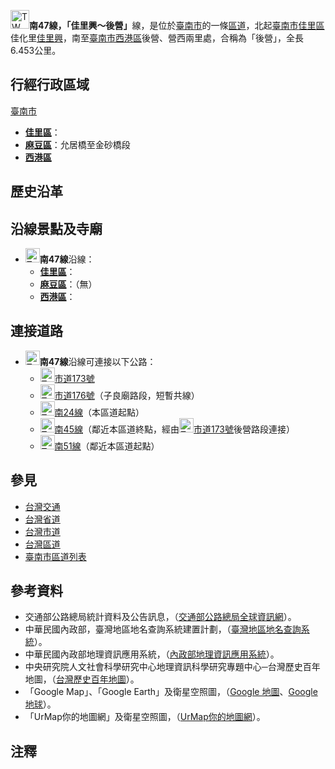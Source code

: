 {{expand|time=2010-09-04}}
{{Infobox TwRoad|
|Type=th
|Code=南47線
|Num=tn47
|Branch=
|Name=
|Level=區道
|Length=[[File:TW_THWtn47.svg|23px]]─6.453{{space|1}}
|Length2=
|Start=[[臺南市|臺南市]][[佳里區|佳里區]][[佳里興|佳里興]]
|Pass=[[臺南市|臺南市]][[佳里區|佳里區]]子良廟
|End=[[臺南市|臺南市]][[西港區|西港區]]後營
}}

[[File:TW_THWtn47.svg|30px]]{{space|1}}'''南47線，「佳里興～後營」'''線，是位於[[臺南市|臺南市]]的一條[[台灣區道|區道]]，北起[[臺南市|臺南市]][[佳里區|佳里區]]佳化里[[佳里興|佳里興]]，南至[[臺南市|臺南市]][[西港區|西港區]]後營、營西兩里處，合稱為「後營」，全長{{space|1}}6.453{{space|1}}公里。

==行經行政區域==
;[[臺南市|臺南市]]
* '''[[佳里區|佳里區]]'''：
* '''[[麻豆區|麻豆區]]'''：允居橋至金砂橋段
* '''[[西港區|西港區]]'''

==歷史沿革==

==沿線景點及寺廟==
*[[File:TW_THWtn47.svg|23px]]'''南47線'''沿線：
**'''[[佳里區|佳里區]]'''：
**'''[[麻豆區|麻豆區]]'''：（無）
**'''[[西港區|西港區]]'''：
<!--==沿線政府機關、學校、醫院及其他設施==
*[[File:TW_THWtn47.svg|23px]]'''南47線'''沿線：
**'''[[佳里區|佳里區]]'''：
**'''[[麻豆區|麻豆區]]'''：（無）
**'''[[西港區|西港區]]'''：-->

==連接道路==
*[[File:TW_THWtn47.svg|23px]]'''南47線'''沿線可連接以下公路：
**[[File:TW_CHW173.svg|23px]][[市道173號|市道173號]]
**[[File:TW_CHW176.svg|23px]][[市道176號|市道176號]]（子良廟路段，短暫共線）
**[[File:TW_THWtn24.svg|23px]][[南24線|南24線]]（本區道起點）
**[[File:TW_THWtn45.svg|23px]][[南45線|南45線]]（鄰近本區道終點，經由[[File:TW_CHW173.svg|23px]][[市道173號|市道173號]]後營路段連接）
**[[File:TW_THWtn51.svg|23px]][[南51線|南51線]]（鄰近本區道起點）

==參見==
*[[台灣交通|台灣交通]]
*[[台灣省道|台灣省道]]
*[[中華民國市道|台灣市道]]
*[[台灣區道|台灣區道]]
*[[臺南市區道列表|臺南市區道列表]]

==參考資料==
*交通部公路總局統計資料及公告訊息，（[https://web.archive.org/web/20110709204443/http://www.thb.gov.tw/tm/wcf.aspx 交通部公路總局全球資訊網]）。
*中華民國內政部，臺灣地區地名查詢系統建置計劃，（[https://web.archive.org/web/20100815090815/http://placesearch.moi.gov.tw/index_tw.php 臺灣地區地名查詢系統]）。
*中華民國內政部地理資訊應用系統，（[https://web.archive.org/web/20100901041614/http://moistgis.moi.gov.tw/moi92-1/ 內政部地理資訊應用系統]）。
*中央研究院人文社會科學研究中心地理資訊科學研究專題中心─台灣歷史百年地圖，（[http://gissrv4.sinica.edu.tw/gis/twhgis.aspx 台灣歷史百年地圖]{{Wayback|url=http://gissrv4.sinica.edu.tw/gis/twhgis.aspx |date=20190630201431 }}）。
*「Google Map」、「Google Earth」及衛星空照圖，（[http://maps.google.com.tw Google 地圖]{{Wayback|url=http://maps.google.com.tw/ |date=20091122013252 }}、[http://earth.google.it/intl/zh-TW/ Google 地球]{{Wayback|url=http://earth.google.it/intl/zh-TW/ |date=20100801082255 }}）。
*「UrMap你的地圖網」及衛星空照圖，（[http://www.urmap.com UrMap你的地圖網]{{Wayback|url=http://www.urmap.com/ |date=20200908110608 }}）。

==注釋==
{{reflist|refs=
}}
<!--==外部連結==（如果有外部介紹才列）-->

{{臺南市區道}}